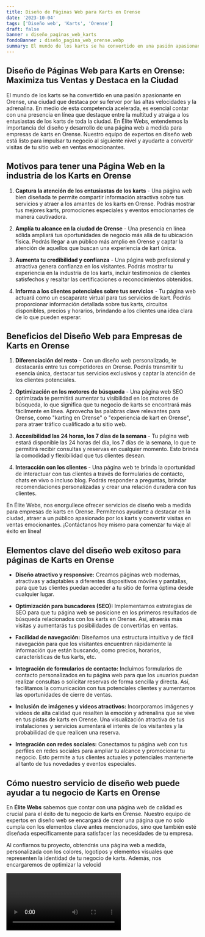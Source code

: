 ```yaml
---
title: Diseño de Páginas Web para Karts en Orense
date: '2023-10-04'
tags: ['Diseño web', 'Karts', 'Orense']
draft: false
banner : diseño_paginas_web_karts
fondoBanner : diseño_pagina_web_orense.webp
summary: El mundo de los karts se ha convertido en una pasión apasionante en Orense, una ciudad que destaca por su fervor por las altas velocidades y la adrenalina. En medio de esta competencia acelerada, es esencial contar con una presencia en línea que destaque entre la multitud y atraiga a los entusiastas de los karts de toda la ciudad. En Élite Webs, entendemos la importancia del diseño y desarrollo de una página web a medida para empresas de karts en Orense. Nuestro equipo de expertos en diseño web está listo para impulsar tu negocio al siguiente nivel y ayudarte a convertir visitas de tu sitio web en ventas emocionantes.
---
```


## Diseño de Páginas Web para Karts en Orense: Maximiza tus Ventas y Destaca en la Ciudad 

El mundo de los karts se ha convertido en una pasión apasionante en Orense, una ciudad que destaca por su fervor por las altas velocidades y la adrenalina. En medio de esta competencia acelerada, es esencial contar con una presencia en línea que destaque entre la multitud y atraiga a los entusiastas de los karts de toda la ciudad. En Élite Webs, entendemos la importancia del diseño y desarrollo de una página web a medida para empresas de karts en Orense. Nuestro equipo de expertos en diseño web está listo para impulsar tu negocio al siguiente nivel y ayudarte a convertir visitas de tu sitio web en ventas emocionantes.

## Motivos para tener una Página Web en la industria de los Karts en Orense

1. **Captura la atención de los entusiastas de los karts** - Una página web bien diseñada te permite compartir información atractiva sobre tus servicios y atraer a los amantes de los karts en Orense. Podrás mostrar tus mejores karts, promociones especiales y eventos emocionantes de manera cautivadora.

2. **Amplía tu alcance en la ciudad de Orense** - Una presencia en línea sólida ampliará tus oportunidades de negocio más allá de tu ubicación física. Podrás llegar a un público más amplio en Orense y captar la atención de aquellos que buscan una experiencia de kart única.

3. **Aumenta tu credibilidad y confianza** - Una página web profesional y atractiva genera confianza en los visitantes. Podrás mostrar tu experiencia en la industria de los karts, incluir testimonios de clientes satisfechos y resaltar las certificaciones o reconocimientos obtenidos.

4. **Informa a los clientes potenciales sobre tus servicios** - Tu página web actuará como un escaparate virtual para tus servicios de kart. Podrás proporcionar información detallada sobre tus karts, circuitos disponibles, precios y horarios, brindando a los clientes una idea clara de lo que pueden esperar.

## Beneficios del Diseño Web para Empresas de Karts en Orense

1. **Diferenciación del resto** - Con un diseño web personalizado, te destacarás entre tus competidores en Orense. Podrás transmitir tu esencia única, destacar tus servicios exclusivos y captar la atención de los clientes potenciales.

2. **Optimización en los motores de búsqueda** - Una página web SEO optimizada te permitirá aumentar tu visibilidad en los motores de búsqueda, lo que significa que tu negocio de karts se encontrará más fácilmente en línea. Aprovecha las palabras clave relevantes para Orense, como "karting en Orense" o "experiencia de kart en Orense", para atraer tráfico cualificado a tu sitio web.

3. **Accesibilidad las 24 horas, los 7 días de la semana** - Tu página web estará disponible las 24 horas del día, los 7 días de la semana, lo que te permitirá recibir consultas y reservas en cualquier momento. Esto brinda la comodidad y flexibilidad que tus clientes desean.

4. **Interacción con los clientes** - Una página web te brinda la oportunidad de interactuar con tus clientes a través de formularios de contacto, chats en vivo o incluso blog. Podrás responder a preguntas, brindar recomendaciones personalizadas y crear una relación duradera con tus clientes.

En Élite Webs, nos enorgullece ofrecer servicios de diseño web a medida para empresas de karts en Orense. Permítenos ayudarte a destacar en la ciudad, atraer a un público apasionado por los karts y convertir visitas en ventas emocionantes. ¡Contáctanos hoy mismo para comenzar tu viaje al éxito en línea!

<GifSeo />

<Cta />

## Elementos clave del diseño web exitoso para páginas de Karts en Orense

- **Diseño atractivo y responsive:** Creamos páginas web modernas, atractivas y adaptables a diferentes dispositivos móviles y pantallas, para que tus clientes puedan acceder a tu sitio de forma óptima desde cualquier lugar.

- **Optimización para buscadores (SEO):** Implementamos estrategias de SEO para que tu página web se posicione en los primeros resultados de búsqueda relacionados con los karts en Orense. Así, atraerás más visitas y aumentarás tus posibilidades de convertirlas en ventas.

- **Facilidad de navegación:** Diseñamos una estructura intuitiva y de fácil navegación para que los visitantes encuentren rápidamente la información que están buscando, como precios, horarios, características de tus karts, etc.

- **Integración de formularios de contacto:** Incluimos formularios de contacto personalizados en tu página web para que los usuarios puedan realizar consultas o solicitar reservas de forma sencilla y directa. Así, facilitamos la comunicación con tus potenciales clientes y aumentamos las oportunidades de cierre de ventas.

- **Inclusión de imágenes y videos atractivos:** Incorporamos imágenes y videos de alta calidad que resalten la emoción y adrenalina que se vive en tus pistas de karts en Orense. Una visualización atractiva de tus instalaciones y servicios aumentará el interés de los visitantes y la probabilidad de que realicen una reserva.

- **Integración con redes sociales:** Conectamos tu página web con tus perfiles en redes sociales para ampliar tu alcance y promocionar tu negocio. Esto permite a tus clientes actuales y potenciales mantenerte al tanto de tus novedades y eventos especiales.

## Cómo nuestro servicio de diseño web puede ayudar a tu negocio de Karts en Orense

En **Élite Webs** sabemos que contar con una página web de calidad es crucial para el éxito de tu negocio de karts en Orense. Nuestro equipo de expertos en diseño web se encargará de crear una página que no solo cumpla con los elementos clave antes mencionados, sino que también esté diseñada específicamente para satisfacer las necesidades de tu empresa.

Al confiarnos tu proyecto, obtendrás una página web a medida, personalizada con los colores, logotipos y elementos visuales que representen la identidad de tu negocio de karts. Además, nos encargaremos de optimizar la velocid

<Video />

<CtaBot job='Karts' city='Orense'/>

<Gmaps query='Orense+españa+maps' />